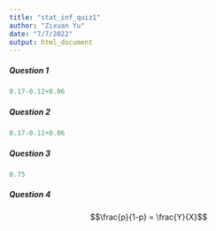 ```yaml
---
title: "stat_inf_quiz1"
author: "Zixuan Yu"
date: "7/7/2022"
output: html_document
---
```

##### Question 1
```r
0.17-0.12+0.06
```

##### Question 2
```r
0.17-0.12+0.06
```

##### Question 3
```r
0.75
```

##### Question 4
$$\frac{p}{1-p} = \frac{Y}{X}$$
